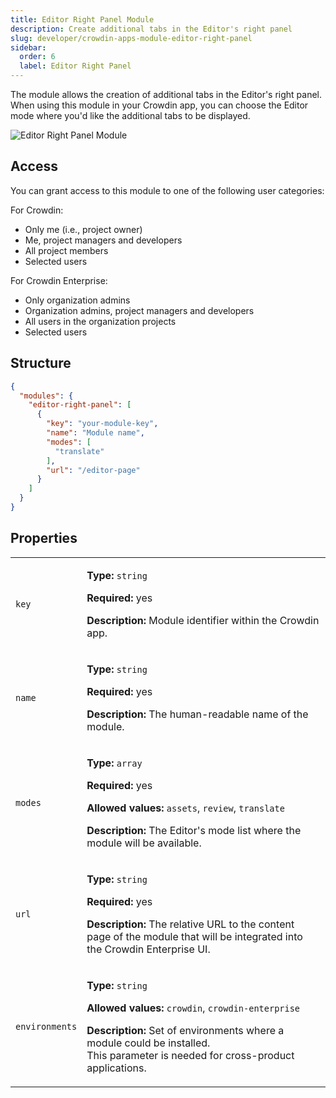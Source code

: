 ```yaml
---
title: Editor Right Panel Module
description: Create additional tabs in the Editor's right panel
slug: developer/crowdin-apps-module-editor-right-panel
sidebar:
  order: 6
  label: Editor Right Panel
---
```



The module allows the creation of additional tabs in the Editor's right panel. When using this module in your Crowdin app, you can choose the Editor mode where you'd like the additional tabs to be displayed.

<Image src={editorRP} alt="Editor Right Panel Module" />

## Access

You can grant access to this module to one of the following user categories:

For Crowdin:

* Only me (i.e., project owner)
* Me, project managers and developers
* All project members
* Selected users

For Crowdin Enterprise:

* Only organization admins
* Organization admins, project managers and developers
* All users in the organization projects
* Selected users

## Structure

```json title="manifest.json"
{
  "modules": {
    "editor-right-panel": [
      {
        "key": "your-module-key",
        "name": "Module name",
        "modes": [
          "translate"
        ],
        "url": "/editor-page"
      }
    ]
  }
}
```

## Properties

<table>
  <tbody>
    <tr>
      <td><code>key</code></td>
      <td>
        <p><strong>Type:</strong> <code>string</code></p>
        <p><strong>Required:</strong> yes</p>
        <p><strong>Description:</strong> Module identifier within the Crowdin app.</p>
      </td>
    </tr>
    <tr>
      <td><code>name</code></td>
      <td>
        <p><strong>Type:</strong> <code>string</code></p>
        <p><strong>Required:</strong> yes</p>
        <p><strong>Description:</strong> The human-readable name of the module.</p>
      </td>
    </tr>
    <tr>
      <td><code>modes</code></td>
      <td>
        <p><strong>Type:</strong> <code>array</code></p>
        <p><strong>Required:</strong> yes</p>
        <p><strong>Allowed values:</strong> <code>assets</code>, <code>review</code>, <code>translate</code></p>
        <p><strong>Description:</strong> The Editor's mode list where the module will be available.</p>
      </td>
    </tr>
    <tr>
      <td><code>url</code></td>
      <td>
        <p><strong>Type:</strong> <code>string</code></p>
        <p><strong>Required:</strong> yes</p>
        <p><strong>Description:</strong> The relative URL to the content page of the module that will be integrated into the Crowdin Enterprise UI.</p>
      </td>
    </tr>
    <tr>
      <td><code class="whitespace-nowrap">environments</code></td>
      <td>
        <p><strong>Type:</strong> <code>string</code></p>
        <p><strong>Allowed values:</strong> <code>crowdin</code>, <code>crowdin-enterprise</code></p>
        <p><strong>Description:</strong> Set of environments where a module could be installed.<br/>
        This parameter is needed for cross-product applications.</p>
      </td>
    </tr>
  </tbody>
</table>
